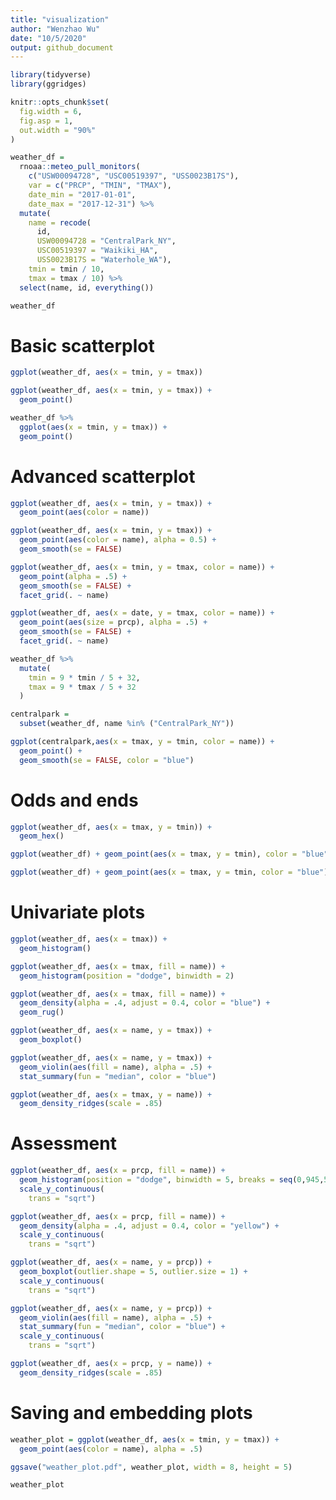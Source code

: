 ```yaml
---
title: "visualization"
author: "Wenzhao Wu"
date: "10/5/2020"
output: github_document
---
```


```r
library(tidyverse)
library(ggridges)

knitr::opts_chunk$set(
  fig.width = 6,
  fig.asp = 1,
  out.width = "90%"
)
```

```r
weather_df = 
  rnoaa::meteo_pull_monitors(
    c("USW00094728", "USC00519397", "USS0023B17S"),
    var = c("PRCP", "TMIN", "TMAX"), 
    date_min = "2017-01-01",
    date_max = "2017-12-31") %>%
  mutate(
    name = recode(
      id, 
      USW00094728 = "CentralPark_NY", 
      USC00519397 = "Waikiki_HA",
      USS0023B17S = "Waterhole_WA"),
    tmin = tmin / 10,
    tmax = tmax / 10) %>%
  select(name, id, everything())

weather_df
```

# Basic scatterplot

```r
ggplot(weather_df, aes(x = tmin, y = tmax))
```

```r
ggplot(weather_df, aes(x = tmin, y = tmax)) + 
  geom_point()
```
```r
weather_df %>%
  ggplot(aes(x = tmin, y = tmax)) + 
  geom_point()
```

# Advanced scatterplot

```r
ggplot(weather_df, aes(x = tmin, y = tmax)) + 
  geom_point(aes(color = name))
```
```r
ggplot(weather_df, aes(x = tmin, y = tmax)) + 
  geom_point(aes(color = name), alpha = 0.5) +
  geom_smooth(se = FALSE)
```
```r
ggplot(weather_df, aes(x = tmin, y = tmax, color = name)) + 
  geom_point(alpha = .5) +
  geom_smooth(se = FALSE) + 
  facet_grid(. ~ name)
```

```r
ggplot(weather_df, aes(x = date, y = tmax, color = name)) + 
  geom_point(aes(size = prcp), alpha = .5) +
  geom_smooth(se = FALSE) + 
  facet_grid(. ~ name)
```

```r
weather_df %>%
  mutate(
    tmin = 9 * tmin / 5 + 32,
    tmax = 9 * tmax / 5 + 32
  )

centralpark = 
  subset(weather_df, name %in% ("CentralPark_NY"))

ggplot(centralpark,aes(x = tmax, y = tmin, color = name)) + 
  geom_point() +
  geom_smooth(se = FALSE, color = "blue")
```

# Odds and ends

```r
ggplot(weather_df, aes(x = tmax, y = tmin)) + 
  geom_hex()
```

```r
ggplot(weather_df) + geom_point(aes(x = tmax, y = tmin), color = "blue")

ggplot(weather_df) + geom_point(aes(x = tmax, y = tmin, color = "blue"))
```

# Univariate plots

```r
ggplot(weather_df, aes(x = tmax)) + 
  geom_histogram()
```

```r
ggplot(weather_df, aes(x = tmax, fill = name)) + 
  geom_histogram(position = "dodge", binwidth = 2)
```

```r
ggplot(weather_df, aes(x = tmax, fill = name)) + 
  geom_density(alpha = .4, adjust = 0.4, color = "blue") +
  geom_rug()
```

```r
ggplot(weather_df, aes(x = name, y = tmax)) + 
  geom_boxplot()
```

```r
ggplot(weather_df, aes(x = name, y = tmax)) + 
  geom_violin(aes(fill = name), alpha = .5) + 
  stat_summary(fun = "median", color = "blue")
```

```r
ggplot(weather_df, aes(x = tmax, y = name)) + 
  geom_density_ridges(scale = .85)
```

# Assessment

```r
ggplot(weather_df, aes(x = prcp, fill = name)) + 
  geom_histogram(position = "dodge", binwidth = 5, breaks = seq(0,945,50)) +
  scale_y_continuous(
    trans = "sqrt")

ggplot(weather_df, aes(x = prcp, fill = name)) + 
  geom_density(alpha = .4, adjust = 0.4, color = "yellow") +
  scale_y_continuous(
    trans = "sqrt")

ggplot(weather_df, aes(x = name, y = prcp)) + 
  geom_boxplot(outlier.shape = 5, outlier.size = 1) +
  scale_y_continuous(
    trans = "sqrt")

ggplot(weather_df, aes(x = name, y = prcp)) + 
  geom_violin(aes(fill = name), alpha = .5) + 
  stat_summary(fun = "median", color = "blue") +
  scale_y_continuous(
    trans = "sqrt")

ggplot(weather_df, aes(x = prcp, y = name)) + 
  geom_density_ridges(scale = .85)
```

# Saving and embedding plots

```r
weather_plot = ggplot(weather_df, aes(x = tmin, y = tmax)) + 
  geom_point(aes(color = name), alpha = .5) 

ggsave("weather_plot.pdf", weather_plot, width = 8, height = 5)
```

```r
weather_plot
```

